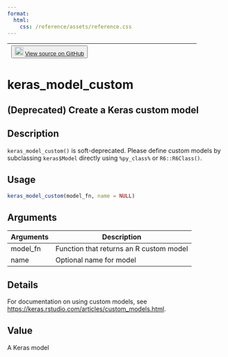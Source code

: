 ```yaml
---
format:
  html:
    css: /reference/assets/reference.css
---
```


| <button class="button"> ![](/reference/assets/GitHub-Mark-32px.png){width="20"} [View source on GitHub](https://github.com/rstudio/keras//blob/main/R/model-custom.R#L17) </button> |
|:------------------------------:|:--------------------------------------:|

# keras_model_custom

## (Deprecated) Create a Keras custom model

## Description
`keras_model_custom()` is soft-deprecated. Please define custom models by subclassing `keras$Model` directly using `%py_class%` or `R6::R6Class()`. 


## Usage
```r
keras_model_custom(model_fn, name = NULL) 
```

## Arguments
|Arguments|Description|
|---|---|
| model_fn | Function that returns an R custom model |
| name | Optional name for model |

## Details
For documentation on using custom models, see [https://keras.rstudio.com/articles/custom_models.html](https://keras.rstudio.com/articles/custom_models.html). 


## Value
A Keras model 




